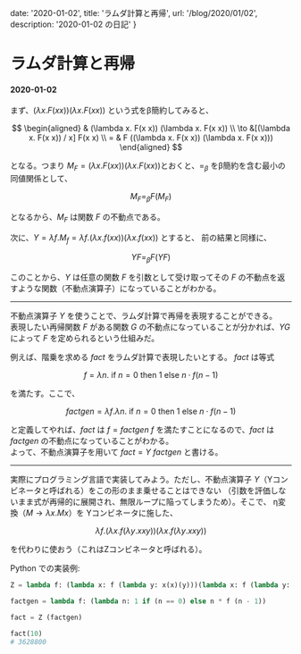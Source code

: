 

  date: '2020-01-02',
  title: 'ラムダ計算と再帰',
  url: '/blog/2020/01/02',
  description: '2020-01-02 の日記'
}


<ModeSwitch />

# ラムダ計算と再帰
#### 2020-01-02

まず、$(\lambda x. F(x x)) (\lambda x. F(x x))$ という式をβ簡約してみると、

$$
\begin{aligned}
& (\lambda x. F(x x)) (\lambda x. F(x x)) \\
\to &[(\lambda x. F(x x)) / x] F(x x) \\
= & F ((\lambda x. F(x x)) (\lambda x. F(x x)))
\end{aligned}
$$

となる。つまり $M_F = (\lambda x. F(x x)) (\lambda x. F(x x))$とおくと、$=_{\beta}$ 
をβ簡約を含む最小の同値関係として、

$$
M_F =_{\beta} F (M_F)
$$

となるから、$M_F$ は関数 $F$ の不動点である。

次に、$Y = \lambda f. M_f = \lambda f. (\lambda x. f(x x)) (\lambda x. f(x x))$ とすると、
前の結果と同様に、

$$
Y F =_{\beta} F (Y F)
$$

このことから、$Y$ は任意の関数 $F$ を引数として受け取ってその $F$ の不動点を返すような関数（不動点演算子）になっていることがわかる。

---

不動点演算子 $Y$ を使うことで、ラムダ計算で再帰を表現することができる。  
表現したい再帰関数 $F$ がある関数 $G$ の不動点になっていることが分かれば、$Y G$ によって $F$ を定められるという仕組みだ。
  
例えば、階乗を求める $fact$ をラムダ計算で表現したいとする。 $fact$ は等式

$$
f = \lambda n. \ \mathrm{if} \ n = 0 \ \mathrm{then} \ 1 \ \mathrm{else} \ n \cdot f (n - 1)
$$

を満たす。ここで、

$$
factgen = \lambda f. \lambda n. \ \mathrm{if} \ n = 0 \ \mathrm{then} \ 1 \ \mathrm{else} \ n \cdot f (n - 1)
$$

と定義してやれば、$fact$ は $f = factgen \ f$ を満たすことになるので、$fact$ は $factgen$ の不動点になっていることがわかる。  
よって、不動点演算子を用いて $fact = Y \ factgen$ と書ける。

---

実際にプログラミング言語で実装してみよう。ただし、不動点演算子 $Y$（Yコンビネータと呼ばれる）をこの形のまま乗せることはできない
（引数を評価しないまま式が再帰的に展開され、無限ループに陥ってしまうため）。そこで、
η変換（$M \to \lambda x. M x$）を Yコンビネータに施した、

$$
\lambda f. (\lambda x. f(\lambda y. x x y)) (\lambda x. f(\lambda y.x x y))
$$

を代わりに使おう（これはZコンビネータと呼ばれる）。

Python での実装例:

```python
Z = lambda f: (lambda x: f (lambda y: x(x)(y)))(lambda x: f (lambda y: x(x)(y)))

factgen = lambda f: (lambda n: 1 if (n == 0) else n * f (n - 1))

fact = Z (factgen)

fact(10)
# 3628800
```

<BlogLayout meta={meta} />
<BlogMeta meta={meta} />
